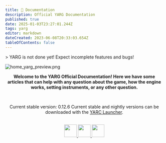 ```yaml
---
title: 📖 Documentation
description: Official YARG Documentation
published: true
date: 2025-01-03T23:27:01.244Z
tags: yarg
editor: markdown
dateCreated: 2023-06-08T20:33:03.654Z
tableOfContents: false
---
```


<Aside type="caution">
> YARG is not done yet! Expect incomplete features and bugs!
</Aside>

![home_yarg_preview.png](./home_yarg_preview.png)

<center>

**Welcome to the YARG Official Documentation! Here we have some articles that can help with any question about the game, how the engine works, setting instruments, or any other question.**

<br />

Current stable version: 0.12.6
Current stable and nightly versions can be downloaded with the <a href="https://github.com/YARC-Official/YARC-Launcher/releases/latest">YARC Launcher</a>.

<br />

<a href="https://twitter.com/yarggame">
	<img src="https://raw.githubusercontent.com/gauravghongde/social-icons/9d939e1c5b7ea4a24ac39c3e4631970c0aa1b920/SVG/White/Twitter_white.svg" width="40" />
</a>

<a href="https://discord.gg/sqpu4R552r">
	<img src="https://raw.githubusercontent.com/gauravghongde/social-icons/9d939e1c5b7ea4a24ac39c3e4631970c0aa1b920/SVG/White/Discord_white.svg" width="40" />
</a>

<a href="https://github.com/YARC-Official/YARG">
  <img src="https://raw.githubusercontent.com/gauravghongde/social-icons/9d939e1c5b7ea4a24ac39c3e4631970c0aa1b920/SVG/White/Github_white.svg" width="40" />
</a>

</center>
